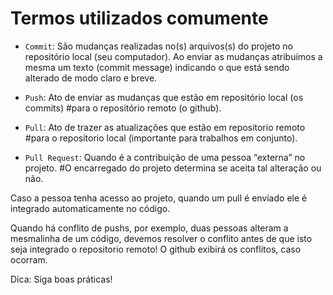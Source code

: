 # Termos utilizados comumente

- `Commit`: São mudanças realizadas no(s) arquivos(s) do projeto no repositório local (seu computador). Ao enviar as mudanças  atribuímos a mesma um texto (commit message) indicando o que está sendo alterado de modo claro e breve.


- `Push`: Ato de enviar as mudanças que estão em repositório local (os commits)
#para o repositório remoto (o github).


- `Pull`: Ato de trazer as atualizações que estão em  repositorio remoto 
#para o repositorio local (importante para trabalhos em conjunto).


- `Pull Request`: Quando é a contribuição de uma pessoa "externa" no projeto.
#O encarregado do projeto determina se aceita tal alteração ou não.


Caso a pessoa tenha acesso ao projeto, quando um pull é enviado ele é integrado automaticamente no código.


Quando há conflito de pushs, por exemplo, duas pessoas alteram a mesmalinha de um código, devemos resolver o conflito antes de que isto seja integrado o repositorio remoto! O github exibirá os conflitos, caso ocorram. 

Dica: Siga boas práticas!